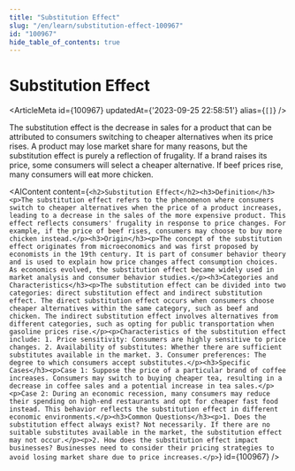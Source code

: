 ```yaml
---
title: "Substitution Effect"
slug: "/en/learn/substitution-effect-100967"
id: "100967"
hide_table_of_contents: true
---
```



# Substitution Effect

<ArticleMeta id={100967} updatedAt={'2023-09-25 22:58:51'} alias={`[]`} />
<div className='border-solid border-b border-t-0 my-4 border-[var(--ifm-color-gray-300)]' />

The substitution effect is the decrease in sales for a product that can be attributed to consumers switching to cheaper alternatives when its price rises. A product may lose market share for many reasons, but the substitution effect is purely a reflection of frugality. If a brand raises its price, some consumers will select a cheaper alternative. If beef prices rise, many consumers will eat more chicken.

<AIContent content={`<h2>Substitution Effect</h2><h3>Definition</h3><p>The substitution effect refers to the phenomenon where consumers switch to cheaper alternatives when the price of a product increases, leading to a decrease in the sales of the more expensive product. This effect reflects consumers' frugality in response to price changes. For example, if the price of beef rises, consumers may choose to buy more chicken instead.</p><h3>Origin</h3><p>The concept of the substitution effect originates from microeconomics and was first proposed by economists in the 19th century. It is part of consumer behavior theory and is used to explain how price changes affect consumption choices. As economics evolved, the substitution effect became widely used in market analysis and consumer behavior studies.</p><h3>Categories and Characteristics</h3><p>The substitution effect can be divided into two categories: direct substitution effect and indirect substitution effect. The direct substitution effect occurs when consumers choose cheaper alternatives within the same category, such as beef and chicken. The indirect substitution effect involves alternatives from different categories, such as opting for public transportation when gasoline prices rise.</p><p>Characteristics of the substitution effect include: 1. Price sensitivity: Consumers are highly sensitive to price changes. 2. Availability of substitutes: Whether there are sufficient substitutes available in the market. 3. Consumer preferences: The degree to which consumers accept substitutes.</p><h3>Specific Cases</h3><p>Case 1: Suppose the price of a particular brand of coffee increases. Consumers may switch to buying cheaper tea, resulting in a decrease in coffee sales and a potential increase in tea sales.</p><p>Case 2: During an economic recession, many consumers may reduce their spending on high-end restaurants and opt for cheaper fast food instead. This behavior reflects the substitution effect in different economic environments.</p><h3>Common Questions</h3><p>1. Does the substitution effect always exist? Not necessarily. If there are no suitable substitutes available in the market, the substitution effect may not occur.</p><p>2. How does the substitution effect impact businesses? Businesses need to consider their pricing strategies to avoid losing market share due to price increases.</p>`} id={100967} />
